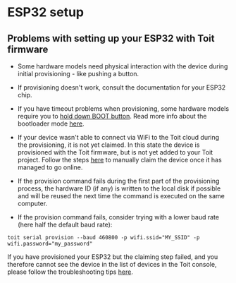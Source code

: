 # ESP32 setup

## Problems with setting up your ESP32 with Toit firmware

<Expandable title="Do you have problems with the initial provisioning your ESP32?">

<Tabs>
<Tab label="YES">

- Some hardware models need physical interaction with the device during initial provisioning - like pushing a button.

- If provisioning doesn't work, consult the documentation for your ESP32 chip.

- If you have timeout problems when provisioning, some hardware models require you to [hold down BOOT button](https://randomnerdtutorials.com/solved-failed-to-connect-to-esp32-timed-out-waiting-for-packet-header/).
  Read more info about the bootloader mode [here](https://docs.espressif.com/projects/esptool/en/latest/esp32/advanced-topics/boot-mode-selection.html).

- If your device wasn't able to connect via WiFi to the Toit cloud during the provisioning, it is not yet claimed. In this state the device is provisioned with the Toit firmware,
  but is not yet added to your Toit project. Follow the steps [here](../claimtroubleshoot) to manually claim the device once it has managed to go
  online.

- If the provision command fails during the first part of the provisioning process, the hardware ID (if any) is written to the local disk if possible and will be reused the next time the command is executed on the same computer.

- If the provision command fails, consider trying with a lower baud rate (here half the default baud rate):

```shell
toit serial provision --baud 460800 -p wifi.ssid="MY_SSID" -p wifi.password="my_password"
```

</Tab>

<Tab label="NO">

If you have provisioned your ESP32 but the claiming step failed, and you therefore cannot see the device in the list of devices in the Toit console,
please follow the troubleshooting tips [here](../claimtroubleshoot).

</Tab>
</Tabs>

</Expandable>
